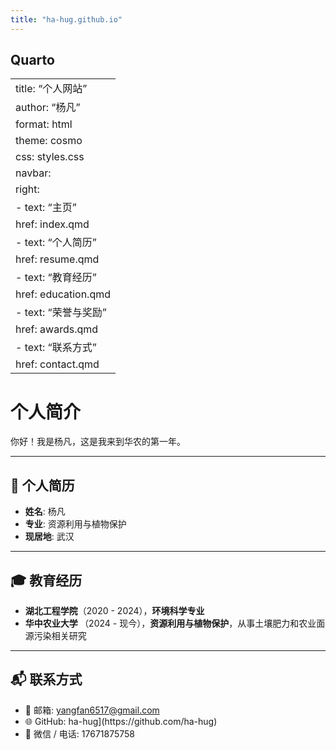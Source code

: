 ```yaml
---
title: "ha-hug.github.io"
---
```


## Quarto

---
title: "个人网站"
author: "杨凡"
format: html
theme: cosmo
css: styles.css
navbar:
  right:
    - text: "主页"
      href: index.qmd
    - text: "个人简历"
      href: resume.qmd
    - text: "教育经历"
      href: education.qmd
    - text: "荣誉与奖励"
      href: awards.qmd
    - text: "联系方式"
      href: contact.qmd
---

# 个人简介

你好！我是杨凡，这是我来到华农的第一年。

---

## 📄 个人简历
- **姓名**: 杨凡  
- **专业**: 资源利用与植物保护  
- **现居地**: 武汉  

---

## 🎓 教育经历
- **湖北工程学院**（2020 - 2024），**环境科学专业**
- **华中农业大学 **（2024 - 现今），**资源利用与植物保护**，从事土壤肥力和农业面源污染相关研究

---


## 📬 联系方式
- 📧 邮箱: [yangfan6517@gmail.com](mailto:yangfan6517@gmail.com)
- 🌐 GitHub: ha-hug](https://github.com/ha-hug)
- 📱 微信 / 电话: 17671875758

